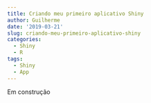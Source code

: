 ```yaml
---
title: Criando meu primeiro aplicativo Shiny
author: Guilherme
date: '2019-03-21'
slug: criando-meu-primeiro-aplicativo-shiny
categories:
  - Shiny
  - R
tags:
  - Shiny
  - App
---
```


Em construção